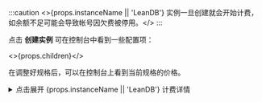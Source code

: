 :::caution
<>{props.instanceName || 'LeanDB'} 实例一旦创建就会开始计费，如余额不足可能会导致帐号因欠费被停用。</>
:::

点击 **创建实例** 可在控制台中看到一些配置项：

<>{props.children}</>

在调整好规格后，可以在控制台上看到当前规格的价格。

<details>
<summary>点击展开 {props.instanceName || 'LeanDB'} 计费详情</summary>

<p>{props.instanceName || 'LeanDB'} 按天进行扣费，使用时间不足一天也按一天计费，每天扣除前一天的费用。{props.instanceName || 'LeanDB'} 基于开发者选择的实例规格进行计费，与实际用量无关（即使创建后未使用也会计费）。各规格的价格可以在创建 {props.instanceName || 'LeanDB'} 时或当前节点的价格页面查看，扣费记录可在云服务控制台的消费明细中查看。</p>

:::danger
<>如账号欠费停用超过一个月，{props.instanceName || 'LeanDB'} 及其中的数据会被彻底删除。</>
:::
</details>
